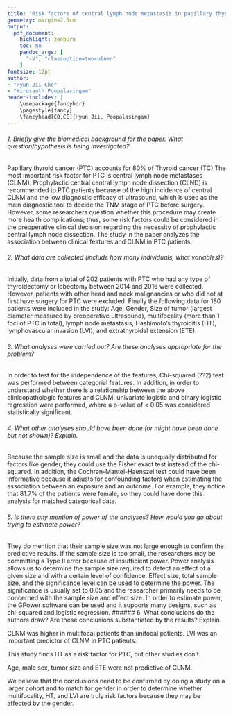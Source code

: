 ```yaml
---
title: 'Risk factors of central lymph node metastasis in papillary thyroid carcinoma: A retrospective cohort study'
geometry: margin=2.5cm
output:
  pdf_document:
    highlight: zenburn
    toc: no
    pandoc_args: [
      "-V", "classoption=twocolumn"
    ]
fontsize: 12pt
author:
- "Hyun Jii Cho"
- "Kirusanth Poopalasingam"
header-includes: |
    \usepackage{fancyhdr}
    \pagestyle{fancy}
    \fancyhead[CO,CE]{Hyun Jii, Poopalasingam}
---
```


###### 1. Briefly give the biomedical background for the paper. What question/hypothesis is being investigated?

Papillary thyroid cancer (PTC) accounts for 80% of Thyroid cancer (TC).The most important risk factor for PTC is central lymph node metastases (CLNM). Prophylactic central central lymph node dissection (CLND) is recommended to PTC patients because of the high incidence of central CLNM and the low diagnostic efficacy of ultrasound, which is used as the main diagnostic tool to decide the TNM stage of PTC before surgery. However, some researchers question whether this procedure may create more health complications; thus, some risk factors could be considered in the preoperative clinical decision regarding the necessity of prophylactic central lymph node dissection. The study in the paper analyzes the association between clinical features and CLNM in PTC patients. 

###### 2. What data are collected (include how many individuals, what variables)?
Initially, data from a total of 202 patients with PTC who had any type of thyroidectomy or lobectomy between 2014 and 2016 were collected. However, patients with other head and neck malignancies or who did not at first have surgery for PTC were excluded. Finally the following data for 180 patients were included in the study:
Age, Gender, Size of  tumor (largest diameter measured by preoperative ultrasound), multifocality (more than 1 foci of PTC in total), lymph node metastasis, Hashimoto's thyroiditis (HT), lymphovascular invasion (LVI), and extrathyroidal extension (ETE). 

###### 3. What analyses were carried out? Are these analyses appropriate for the problem?

In order to test for the independence of the features, Chi-squared (??2) test was performed between categorial features. In addition, in order to understand whether there is a relationship between the above clinicopathologic features and CLNM, univariate logistic and binary logistic regression were performed, where a p-value of < 0.05 was considered statistically significant.

###### 4. What other analyses should have been done (or might have been done but not shown)? Explain.

Because the sample size is small and the data is unequally distributed for factors like gender, they could use the Fisher exact test instead of the chi-squared. In addition, the Cochran-Mantel-Haenszel test could have been informative because it adjusts for confounding factors when estimating the association between an exposure and an outcome. For example, they notice that 81.7% of the patients were female, so they could have done this analysis for matched categorical data.


###### 5. Is there any mention of power of the analyses? How would you go about trying to estimate power?
They do mention that their sample size was not large enough to confirm the predictive results. If the sample size is too small, the researchers may be committing a Type II error because of insufficient power. Power analysis allows us to determine the sample size required to detect an effect of a given size and with a certain level of confidence. Effect size, total sample size, and the significance level can be used to determine the power. The significance is usually set to 0.05 and the researcher primarily needs to be concerned with the sample size and effect size. In order to estimate power, the GPower software can be used and it supports many designs, such as chi-squared and logistic regression.
###### 6. What conclusions do the authors draw? Are these conclusions substantiated by the results? Explain.

CLNM was higher in multifocal patients than unifocal patients. LVI was an important predictor of CLNM in PTC patients. 

This study finds HT as a risk factor for PTC, but other studies don't.

Age, male sex, tumor size and ETE were not predictive of CLNM. 

We believe that the conclusions need to be confirmed by doing a study on a larger cohort and to match for gender in order to determine whether multifocality, HT, and LVI are truly risk factors because they may be affected by the gender.

